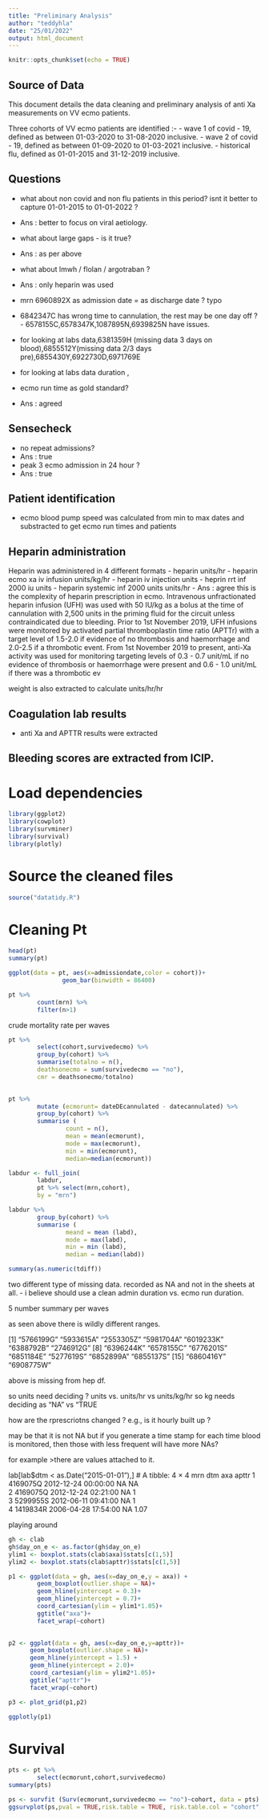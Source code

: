 ```yaml
---
title: "Preliminary Analysis"
author: "teddyhla"
date: "25/01/2022"
output: html_document
---
```


```r
knitr::opts_chunk$set(echo = TRUE)
```

## Source of Data

This document details the data cleaning and preliminary analysis of anti Xa measurements on VV ecmo patients. 

Three cohorts of VV ecmo patients are identified :- 
- wave 1 of covid - 19, defined as between 01-03-2020 to 31-08-2020 inclusive.
- wave 2 of covid - 19, defined as between 01-09-2020 to 01-03-2021 inclusive.
- historical flu, defined as 01-01-2015 and 31-12-2019 inclusive. 

## Questions
- what about non covid and non flu patients in this period? isnt it better to capture 01-01-2015 to 01-01-2022 ? 
- Ans : better to focus on viral aetiology. 
- what about large gaps - is it true?
- Ans : as per above 
- what about lmwh / flolan / argotraban ? 
- Ans : only heparin was used 
- mrn 6960892X as admission date = as discharge date ? typo
- 6842347C has wrong time to cannulation, 
the rest may be one day off ? - 6578155C,6578347K,1087895N,6939825N have issues.

- for looking at labs data,6381359H (missing data 3 days on blood),6855512Y(missing data 2/3 days pre),6855430Y,6922730D,6971769E
- for looking at labs data duration , 
- ecmo run time as gold standard? 
- Ans : agreed 

## Sensecheck 
- no repeat admissions?
- Ans : true
- peak 3 ecmo admission in 24 hour ?
- Ans : true

## Patient identification
- ecmo blood pump speed was calculated from min to max dates and substracted to get ecmo run times and patients

## Heparin administration
Heparin was administered in 4 different formats 
- heparin units/hr
- heparin ecmo xa iv infusion units/kg/hr
- heparin iv injection units
- heprin rrt inf 2000 iu units
- heparin systemic inf 2000 units units/hr
- Ans : agree this is the complexity of heparin prescription in ecmo.
Intravenous unfractionated heparin infusion (UFH) was used with 50 IU/kg as a bolus at the
time of cannulation with 2,500 units in the priming fluid for the circuit unless contraindicated
due to bleeding.
Prior to 1st November 2019, UFH infusions were monitored by activated partial thromboplastin
time ratio (APTTr) with a target level of 1.5-2.0 if evidence of no thrombosis and haemorrhage
and 2.0-2.5 if a thrombotic event.
From 1st November 2019 to present, anti-Xa activity was used for monitoring targeting levels
of 0.3 - 0.7 unit/mL if no evidence of thrombosis or haemorrhage were present and 0.6 - 1.0
unit/mL if there was a thrombotic ev

weight is also extracted to calculate units/hr/hr 

## Coagulation lab results
- anti Xa and APTTR results were extracted

## Bleeding scores are extracted from ICIP. 

# Load dependencies

```r
library(ggplot2)
library(cowplot)
library(survminer)
library(survival)
library(plotly)
```

# Source the cleaned files
```r
source("datatidy.R")
```

# Cleaning Pt 

```r
head(pt)
summary(pt)
```

```r
ggplot(data = pt, aes(x=admissiondate,color = cohort))+
               geom_bar(binwidth = 86400)
```

```r
pt %>% 
        count(mrn) %>%
        filter(n>1)
```

crude mortality rate per waves
```r
pt %>% 
        select(cohort,survivedecmo) %>% 
        group_by(cohort) %>% 
        summarise(totalno = n(),
        deathsonecmo = sum(survivedecmo == "no"),
        cmr = deathsonecmo/totalno)
        
```


```r
pt %>% 
        mutate (ecmorunt= dateDEcannulated - datecannulated) %>%
        group_by(cohort) %>%
        summarise (
                count = n(),
                mean = mean(ecmorunt),
                mode = max(ecmorunt),
                min = min(ecmorunt),
                median=median(ecmorunt))
```

```r
labdur <- full_join(
        labdur,
        pt %>% select(mrn,cohort), 
        by = "mrn")
```

```r
labdur %>% 
        group_by(cohort) %>%
        summarise (
                meand = mean (labd),
                mode = max(labd),
                min = min (labd),
                median = median(labd))
```

```r
summary(as.numeric(tdiff))
```


two different type of missing data.
recorded as NA
and not in the sheets at all.
- i believe should use a clean admin duration vs. ecmo run duration.

5 number summary per waves

as seen above there is wildly different ranges. 

 [1] "5766199G" "5933615A" "2553305Z" "5981704A" "6019233K" "6388792B" "2746912G"
 [8] "6396244K" "6578155C" "6776201S" "6851184E" "5277619S" "6852899A" "6855137S"
[15] "6860416Y" "6908775W"

above is missing from hep df.

so units need deciding ? units vs. units/hr vs units/kg/hr
so kg needs deciding as "NA" vs "TRUE

how are the rprescriotns changed ? e.g., is it hourly built up ? 

may be that it is not NA but if you generate a time stamp for each time blood is monitored, then those with less frequent will have more NAs?


for example >there are values attached to it.

lab[lab$dtm < as.Date("2015-01-01"),]
# A tibble: 4 × 4
  mrn      dtm                   axa apttr
  <chr>    <dttm>              <dbl> <dbl>
1 4169075Q 2012-12-24 00:00:00    NA NA   
2 4169075Q 2012-12-24 02:21:00    NA  1   
3 5299955S 2012-06-11 09:41:00    NA  1   
4 1419834R 2006-04-28 17:54:00    NA  1.07

playing around

```r

gh <- clab
gh$day_on_e <- as.factor(gh$day_on_e)
ylim1 <- boxplot.stats(clab$axa)$stats[c(1,5)]
ylim2 <- boxplot.stats(clab$apttr)$stats[c(1,5)]

p1 <- ggplot(data = gh, aes(x=day_on_e,y = axa)) + 
        geom_boxplot(outlier.shape = NA)+
        geom_hline(yintercept = 0.3)+
        geom_hline(yintercept = 0.7)+
        coord_cartesian(ylim = ylim1*1.05)+
        ggtitle("axa")+
        facet_wrap(~cohort)
      

p2 <- ggplot(data = gh, aes(x=day_on_e,y=apttr))+
      geom_boxplot(outlier.shape = NA)+
      geom_hline(yintercept = 1.5) +
      geom_hline(yintercept = 2.0)+
      coord_cartesian(ylim = ylim2*1.05)+
      ggtitle("apttr")+
      facet_wrap(~cohort)

p3 <- plot_grid(p1,p2)

```

```r
ggplotly(p1)
```

# Survival 
```r
pts <- pt %>%
        select(ecmorunt,cohort,survivedecmo)
summary(pts)

```

```r
ps <- survfit (Surv(ecmorunt,survivedecmo == "no")~cohort, data = pts)
ggsurvplot(ps,pval = TRUE,risk.table = TRUE, risk.table.col = "cohort",risk.table.height = 0.3,surv.median.line = "hv")

```

